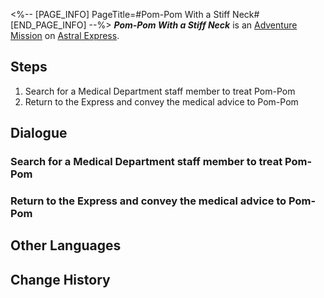 <%-- [PAGE_INFO]
PageTitle=#Pom-Pom With a Stiff Neck#
[END_PAGE_INFO] --%>
{{Stub|Dialogue.}}
{{Mission Infobox
|id            = 4050020
|title         = 
|image         = <!--Mission Pom-Pom With a Stiff Neck.png-->
|type          = Adventure
|event_name    = 
|chapter       = 
|requirements  = {{subst:void|<!--Unknown: {"Type":"Manual"}-->}}
|summary       = <!--official mission summary from Fate's Atlas-->
|characters    = Trailblazer
|startLocation = [[Astral Express]] - [[Parlor Car]]
|world         = Astral Express
|area          = Parlor Car
|prev          = 
|next          = 
|rewards       = Adventure Log*1; Protein Rice*1; Credit*8,000
}}
'''''Pom-Pom With a Stiff Neck''''' is an [[Adventure Mission]] on [[Astral Express]].

==Steps==
# Search for a Medical Department staff member to treat Pom-Pom
# Return to the Express and convey the medical advice to Pom-Pom

<!--
==Gameplay Notes==

--><!--
==Trial Character==

-->
==Dialogue==
{{Stub Dialogue}}
{{Dialogue End}}

===Search for a Medical Department staff member to treat Pom-Pom===
{{Mission Description|type=adventure|location=Base Zone|update|Pom-Pom woke up with a stiff neck. They ask you to go to Herta Space Station's Medical Department and inquire about a way to treat a stiff neck.}}
{{Dialogue Start}}
:{{tx}}
{{Dialogue End}}

===Return to the Express and convey the medical advice to Pom-Pom===
{{Mission Description|type=adventure|location=Parlor Car|update|A medical staff member offered some professional advice, go ahead and pass the message to Pom-Pom.}}
{{Dialogue Start}}
:{{tx}}
{{Dialogue End}}

==Other Languages==
{{Other Languages
|en   = Pom-Pom With a Stiff Neck
|zhs  = 落枕的帕姆
|zht  = 落枕的帕姆
|ja   = 寝違えたパム
|ko   = 목에 담 걸린 폼폼
|es   = Pom-Pom con el cuello rígido
|fr   = Pom-Pom a la nuque raide
|ru   = Боль в шее у Пом-Пом
|th   = Pom-Pom คอเคล็ด
|vi   = Pom-Pom Bị Sái Cổ
|de   = Pom-Pom mit steifem Nacken
|id   = Pom-Pom Berleher Kaku
|pt   = Pom-Pom com o Pescoço Rígido
}}

==Change History==
{{Change History|1.0}}
